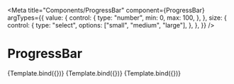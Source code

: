 
<Meta
  title="Components/ProgressBar"
  component={ProgressBar}
  argTypes={{
    value: {
      control: {
        type: "number",
        min: 0,
        max: 100,
      },
    },
    size: {
      control: {
        type: "select",
        options: ["small", "medium", "large"],
      },
    },
  }}
/>


# ProgressBar

<Canvas>
  <Story name="Default" args={{ value: 50, size: "medium" }}>
    {Template.bind({})}
  </Story>
  <Story name="Large" args={{ value: 80, size: "large" }}>
    {Template.bind({})}
  </Story>
  <Story name="Small" args={{ value: 50, size: "small" }}>
    {Template.bind({})}
  </Story>
</Canvas>
